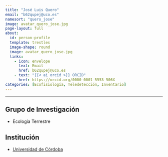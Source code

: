 ```yaml
---
title: "José Luis Quero"
email: "b62qupej@uco.es"  
namesort: "quero_jose"
image: avatar_quero_jose.jpg
page-layout: full
about: 
  id: person-profile
  template: trestles
  image-shape: round
  image: avatar_quero_jose.jpg
  links:
    - icon: envelope
      text: Email
      href: b62qupej@uco.es
    - text: "{{< ai orcid >}} ORCID"
      href: https://orcid.org/0000-0001-5553-506X
categories: [Ecofisiología, Teledetección, Inventario]
---
```

 
<hr>

:::{#person-profile}

## Grupo de Investigación
- Ecología Terrestre

## Institución
- [Universidad de Córdoba](https://www.uco.es/)

:::

